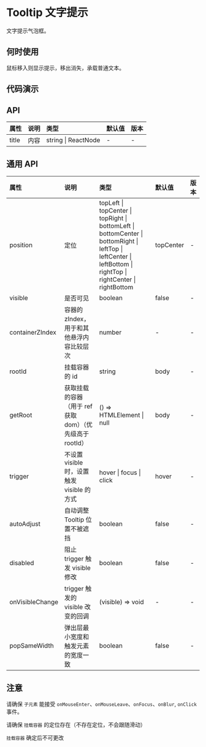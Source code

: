 


# Tooltip 文字提示

文字提示气泡框。

## 何时使用

鼠标移入则显示提示，移出消失，承载普通文本。

## 代码演示

<CodeWrapper>
    <CodeBox title="基本" desc={descNormal} code={codeNormal}>
        <DemoNormal />
    </CodeBox>
    <CodeBox title="定位" desc={descPosition} code={codePosition}>
        <DemoPosition />
    </CodeBox>
</CodeWrapper>

## API

<div className="api">

| 属性  | 说明 | 类型                | 默认值 | 版本 |
| :---- | :--- | :------------------ | :----- | :--- |
| title | 内容 | string \| ReactNode | -      | -    |

</div>

## 通用 API

<div className="api">

| 属性            | 说明                                                     | 类型                                                                                                                                                           | 默认值    | 版本 |
| :-------------- | :------------------------------------------------------- | :------------------------------------------------------------------------------------------------------------------------------------------------------------- | :-------- | :--- |
| position        | 定位                                                     | topLeft \| topCenter \| topRight \| bottomLeft \| bottomCenter \| bottomRight \| leftTop \| leftCenter \| leftBottom \| rightTop \| rightCenter \| rightBottom | topCenter | -    |
| visible         | 是否可见                                                 | boolean                                                                                                                                                        | false     | -    |
| containerZIndex | 容器的 zIndex， 用于和其他悬浮内容比较层次               | number                                                                                                                                                         | -         | -    |
| rootId          | 挂载容器的 id                                            | string                                                                                                                                                         | body      | -    |
| getRoot         | 获取挂载的容器（用于 ref 获取 dom）（优先级高于 rootId） | () => HTMLElement \| null                                                                                                                                      | body      | -    |
| trigger         | 不设置 visible 时，设置触发 visible 的方式               | hover \| focus \| click                                                                                                                                        | hover     | -    |
| autoAdjust      | 自动调整 Tooltip 位置不被遮挡                            | boolean                                                                                                                                                        | false     | -    |
| disabled        | 阻止 trigger 触发 visible 修改                           | boolean                                                                                                                                                        | false     | -    |
| onVisibleChange | trigger 触发的 visible 改变的回调                        | (visible) => void                                                                                                                                              | -         | -    |
| popSameWidth    | 弹出层最小宽度和触发元素的宽度一致                       | boolean                                                                                                                                                        | false     | -    |

</div>

## 注意

请确保 `子元素` 能接受 `onMouseEnter`、`onMouseLeave`、`onFocus`、`onBlur`, `onClick` 事件。

请确保 `挂载容器` 的定位存在（不存在定位，不会跟随滑动）

`挂载容器` 确定后不可更改
